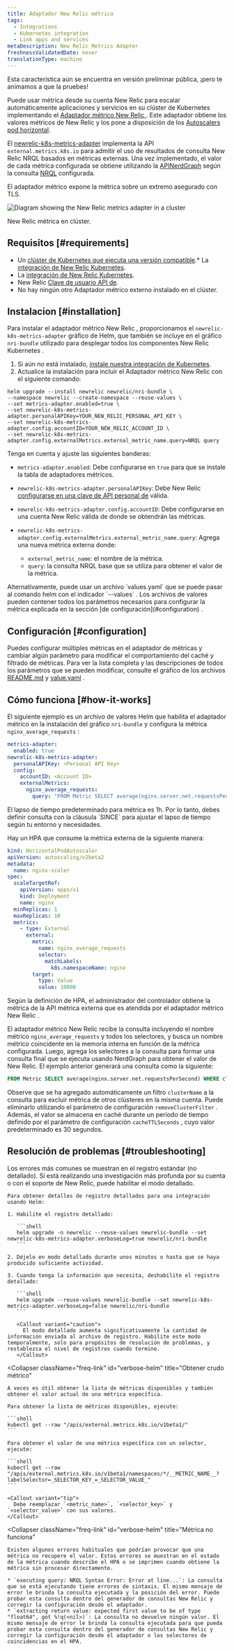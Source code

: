 ```yaml
---
title: Adaptador New Relic métrica
tags:
  - Integrations
  - Kubernetes integration
  - Link apps and services
metaDescription: New Relic Metrics Adapter
freshnessValidatedDate: never
translationType: machine
---
```



<Callout title="VISTA PREVIA PÚBLICA">
  Esta característica aún se encuentra en versión preliminar pública, ¡pero te animamos a que la pruebes!
</Callout>

Puede usar métrica desde su cuenta New Relic para escalar automáticamente aplicaciones y servicios en su clúster de Kubernetes implementando el [Adaptador métrico New Relic ](https://github.com/newrelic/newrelic-k8s-metrics-adapter). Este adaptador obtiene los valores métricos de New Relic y los pone a disposición de los [Autoscalers pod horizontal](https://kubernetes.io/docs/tasks/run-application/horizontal-pod-autoscale/).

El [newrelic-k8s-metrics-adapter](https://github.com/newrelic/newrelic-k8s-metrics-adapter) implementa la API `external.metrics.k8s.io` para admitir el uso de resultados de consulta New Relic NRQL basados en métricas externas. Una vez implementado, el valor de cada métrica configurada se obtiene utilizando la [APINerdGraph](/docs/apis/nerdgraph/get-started/introduction-new-relic-nerdgraph/) según la consulta [NRQL](/docs/query-your-data/nrql-new-relic-query-language/) configurada.

El adaptador métrico expone la métrica sobre un extremo asegurado con TLS.

<img
  title="Diagram showing the newrelic metrics adapter in a cluster"
  alt="Diagram showing the New Relic metrics adapter in a cluster"
  src={kubernetesAdapterDiagram}
/>

<figcaption>
  New Relic métrica en clúster.
</figcaption>

## Requisitos [#requirements]

* Un [clúster de Kubernetes que ejecuta una versión compatible](/docs/kubernetes-pixie/kubernetes-integration/get-started/kubernetes-integration-compatibility-requirements).\* La [integración de New Relic Kubernetes](/docs/integrations/kubernetes-integration/installation/kubernetes-integration-install-configure).
* La [integración de New Relic Kubernetes](/docs/integrations/kubernetes-integration/installation/kubernetes-integration-install-configure).
* New Relic [Clave de usuario API de](/docs/apis/intro-apis/new-relic-api-keys/#user-api-key).
* No hay ningún otro Adaptador métrico externo instalado en el clúster.

## Instalacion [#installation]

Para instalar el adaptador métrico New Relic , proporcionamos el `newrelic-k8s-metrics-adapter` gráfico de Helm, que también se incluye en el gráfico `nri-bundle` utilizado para desplegar todos los componentes New Relic Kubernetes .

1. Si aún no está instalado, [instale nuestra integración de Kubernetes](/docs/kubernetes-pixie/kubernetes-integration/installation/kubernetes-integration-install-configure/#installer).
2. Actualice la instalación para incluir el Adaptador métrico New Relic con el siguiente comando:

```
helm upgrade --install newrelic newrelic/nri-bundle \
--namespace newrelic --create-namespace --reuse-values \
--set metrics-adapter.enabled=true \
--set newrelic-k8s-metrics-adapter.personalAPIKey=YOUR_NEW_RELIC_PERSONAL_API_KEY \
--set newrelic-k8s-metrics-adapter.config.accountID=YOUR_NEW_RELIC_ACCOUNT_ID \
--set newrelic-k8s-metrics-adapter.config.externalMetrics.external_metric_name.query=NRQL query
```

Tenga en cuenta y ajuste las siguientes banderas:

* `metrics-adapter.enabled`: Debe configurarse en `true` para que se instale la tabla de adaptadores métricos.

* `newrelic-k8s-metrics-adapter.personalAPIKey`: Debe New Relic [configurarse en una clave de API personal de](/docs/apis/intro-apis/new-relic-api-keys/#user-api-key) válida.

* `newrelic-k8s-metrics-adapter.config.accountID`: Debe configurarse en una cuenta New Relic válida de donde se obtendrán las métricas.

* `newrelic-k8s-metrics-adapter.config.externalMetrics.external_metric_name.query`: Agrega una nueva métrica externa donde:

  * `external_metric_name`: el nombre de la métrica.
  * `query`: la consulta NRQL base que se utiliza para obtener el valor de la métrica.

<Callout variant="tip">
  Alternativamente, puede usar un archivo `values.yaml` que se puede pasar al comando helm con el indicador `--values` . Los archivos de valores pueden contener todos los parámetros necesarios para configurar la métrica explicada en la sección [de configuración](#configuration) .
</Callout>

## Configuración [#configuration]

Puedes configurar múltiples métricas en el adaptador de métricas y cambiar algún parámetro para modificar el comportamiento del caché y filtrado de métricas. Para ver la lista completa y las descripciones de todos los parámetros que se pueden modificar, consulte el gráfico de los archivos [README.md](https://github.com/newrelic/newrelic-k8s-metrics-adapter/blob/main/charts/newrelic-k8s-metrics-adapter/README.md) y [value.yaml](https://github.com/newrelic/newrelic-k8s-metrics-adapter/blob/main/charts/newrelic-k8s-metrics-adapter/values.yaml) .

## Cómo funciona [#how-it-works]

El siguiente ejemplo es un archivo de valores Helm que habilita el adaptador métrico en la instalación del gráfico `nri-bundle` y configura la métrica `nginx_average_requests` :

```yaml
metrics-adapter:
  enabled: true
newrelic-k8s-metrics-adapter:
  personalAPIKey: <Personal API Key>
  config:
    accountID: <Account ID>
    externalMetrics:
      nginx_average_requests:
        query: "FROM Metric SELECT average(nginx.server.net.requestsPerSecond) SINCE 2 MINUTES AGO"
```

<Callout variant="caution">
  El lapso de tiempo predeterminado para métrica es 1h. Por lo tanto, debes definir consulta con la cláusula `SINCE` para ajustar el lapso de tiempo según tu entorno y necesidades.
</Callout>

Hay un HPA que consume la métrica externa de la siguiente manera:

```yaml
kind: HorizontalPodAutoscaler
apiVersion: autoscaling/v2beta2
metadata:
  name: nginx-scaler
spec:
  scaleTargetRef:
    apiVersion: apps/v1
    kind: Deployment
    name: nginx
  minReplicas: 1
  maxReplicas: 10
  metrics:
    - type: External
      external:
        metric:
          name: nginx_average_requests
          selector:
            matchLabels:
              k8s.namespaceName: nginx
        target:
          type: Value
          value: 10000
```

Según la definición de HPA, el administrador del controlador obtiene la métrica de la API métrica externa que es atendida por el adaptador métrico New Relic .

El adaptador métrico New Relic recibe la consulta incluyendo el nombre métrico `nginx_average_requests` y todos los selectores, y busca un nombre métrico coincidente en la memoria interna en función de la métrica configurada. Luego, agrega los selectores a la consulta para formar una consulta final que se ejecuta usando NerdGraph para obtener el valor de New Relic. El ejemplo anterior generará una consulta como la siguiente:

```sql
FROM Metric SELECT average(nginx.server.net.requestsPerSecond) WHERE clusterName=<clusterName> AND `k8s.namespaceName`='nginx' SINCE 2 MINUTES AGO
```

Observe que se ha agregado automáticamente un filtro `clusterName` a la consulta para excluir métrica de otros clústeres en la misma cuenta. Puede eliminarlo utilizando el parámetro de configuración `removeClusterFilter` . Además, el valor se almacena en caché durante un período de tiempo definido por el parámetro de configuración `cacheTTLSeconds` , cuyo valor predeterminado es 30 segundos.

## Resolución de problemas [#troubleshooting]

<CollapserGroup>
  <Collapser
    className="freq-link"
    id="verbose-helm"
    title="Obtener un registro detallado"
  >
    Los errores más comunes se muestran en el registro estándar (no detallado). Si está realizando una investigación más profunda por su cuenta o con el soporte de New Relic, puede habilitar el modo detallado.

    Para obtener detalles de registro detallados para una integración usando Helm:

    1. Habilite el registro detallado:

       ```shell
       helm upgrade -n newrelic --reuse-values newrelic-bundle --set newrelic-k8s-metrics-adapter.verboseLog=true newrelic/nri-bundle
       ```

    2. Déjelo en modo detallado durante unos minutos o hasta que se haya producido suficiente actividad.

    3. Cuando tenga la información que necesita, deshabilite el registro detallado:

       ```shell
       helm upgrade --reuse-values newrelic-bundle --set newrelic-k8s-metrics-adapter.verboseLog=false newrelic/nri-bundle
       ```

       <Callout variant="caution">
         El modo detallado aumenta significativamente la cantidad de información enviada al archivo de registro. Habilite este modo temporalmente, solo para propósitos de resolución de problemas, y restablezca el nivel de registros cuando termine.
       </Callout>
  </Collapser>

  <Collapser
    className="freq-link"
    id="verbose-helm"
    title="Obtener crudo métrico"
  >
    A veces es útil obtener la lista de métricas disponibles y también obtener el valor actual de una métrica específica.

    Para obtener la lista de métricas disponibles, ejecute:

    ```shell
    kubectl get --raw "/apis/external.metrics.k8s.io/v1beta1/"
    ```

    Para obtener el valor de una métrica específica con un selector, ejecute:

    ```shell
    kubectl get --raw "/apis/external.metrics.k8s.io/v1beta1/namespaces/*/__METRIC_NAME__?labelSelector=_SELECTOR_KEY_=_SELECTOR_VALUE_"
    ```

    <Callout variant="tip">
      Debe reemplazar `<metric_name>`, `<selector_key>` y `<selector_value>` con sus valores.
    </Callout>
  </Collapser>

  <Collapser
    className="freq-link"
    id="verbose-helm"
    title="Métrica no funciona"
  >
    Existen algunos errores habituales que podrían provocar que una métrica no recupere el valor. Estos errores se muestran en el estado de la métrica cuando describe el HPA o se imprimen cuando obtiene la métrica sin procesar directamente.

    * `executing query: NRQL Syntax Error: Error at line...`: La consulta que se está ejecutando tiene errores de sintaxis. El mismo mensaje de error le brinda la consulta ejecutada y la posición del error. Puede probar esta consulta dentro del generador de consultas New Relic y corregir la configuración desde el adaptador.
    * `extracting return value: expected first value to be of type "float64", got %!q(<nil>)`: La consulta no devuelve ningún valor. El mismo mensaje de error le brinda la consulta ejecutada para que pueda probar esta consulta dentro del generador de consultas New Relic y corregir la configuración desde el adaptador o los selectores de coincidencias en el HPA.
  </Collapser>
</CollapserGroup>